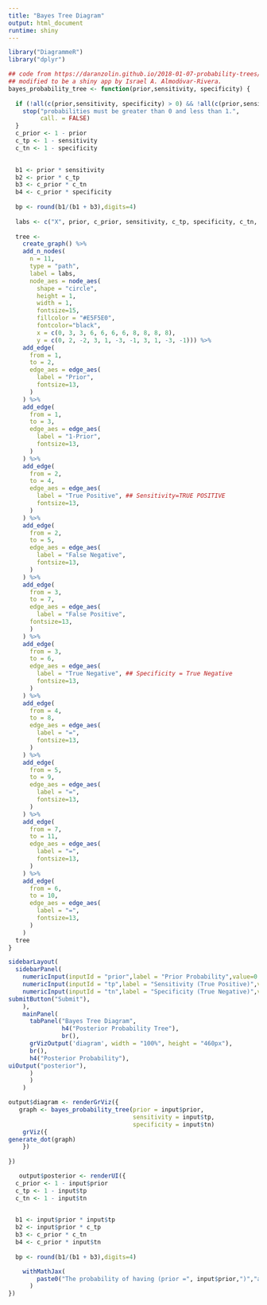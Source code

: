 ---
title: "Bayes Tree Diagram"
output: html_document
runtime: shiny
---

```{r setup, include=FALSE}

library("DiagrammeR") 
library("dplyr")

## code from https://daranzolin.github.io/2018-01-07-probability-trees/
## modified to be a shiny app by Israel A. Almodóvar-Rivera.
bayes_probability_tree <- function(prior,sensitivity, specificity) {
  
  if (!all(c(prior,sensitivity, specificity) > 0) && !all(c(prior,sensitivity, specificity) < 1)) {
    stop("probabilities must be greater than 0 and less than 1.",
         call. = FALSE)
  }
  c_prior <- 1 - prior
  c_tp <- 1 - sensitivity
  c_tn <- 1 - specificity
  

  b1 <- prior * sensitivity
  b2 <- prior * c_tp
  b3 <- c_prior * c_tn
  b4 <- c_prior * specificity
  
  bp <- round(b1/(b1 + b3),digits=4)
  
  labs <- c("X", prior, c_prior, sensitivity, c_tp, specificity, c_tn, b1, b2, b4, b3)
  
  tree <-
    create_graph() %>%
    add_n_nodes(
      n = 11,
      type = "path",
      label = labs,
      node_aes = node_aes(
        shape = "circle",
        height = 1,
        width = 1,
        fontsize=15,
        fillcolor = "#E5F5E0",
        fontcolor="black",
        x = c(0, 3, 3, 6, 6, 6, 6, 8, 8, 8, 8),
        y = c(0, 2, -2, 3, 1, -3, -1, 3, 1, -3, -1))) %>% 
    add_edge(
      from = 1,
      to = 2,
      edge_aes = edge_aes(
        label = "Prior",
        fontsize=13,
      )
    ) %>% 
    add_edge(
      from = 1, 
      to = 3,
      edge_aes = edge_aes(
        label = "1-Prior",
        fontsize=13,
      )
    ) %>% 
    add_edge(
      from = 2,
      to = 4,
      edge_aes = edge_aes(
        label = "True Positive", ## Sensitivity=TRUE POSITIVE
        fontsize=13,
      )
    ) %>% 
    add_edge(
      from = 2,
      to = 5,
      edge_aes = edge_aes(
        label = "False Negative",
        fontsize=13,
      )
    ) %>% 
    add_edge(
      from = 3,
      to = 7,
      edge_aes = edge_aes(
        label = "False Positive",
      fontsize=13,
      )
    ) %>% 
    add_edge(
      from = 3,
      to = 6,
      edge_aes = edge_aes(
        label = "True Negative", ## Specificity = True Negative
        fontsize=13,
      )
    ) %>% 
    add_edge(
      from = 4,
      to = 8,
      edge_aes = edge_aes(
        label = "=",
        fontsize=13,
      )
    ) %>% 
    add_edge(
      from = 5,
      to = 9,
      edge_aes = edge_aes(
        label = "=",
        fontsize=13,
      )
    ) %>% 
    add_edge(
      from = 7,
      to = 11,
      edge_aes = edge_aes(
        label = "=",
        fontsize=13,
      )
    ) %>% 
    add_edge(
      from = 6,
      to = 10,
      edge_aes = edge_aes(
        label = "=",
        fontsize=13,
      )
    ) 
  tree
}

```

```{r probability-module-setup,echo=FALSE}
sidebarLayout(
  sidebarPanel(
    numericInput(inputId = "prior",label = "Prior Probability",value=0.05,min = 0,max = 1,step = 0.01),
    numericInput(inputId = "tp",label = "Sensitivity (True Positive)",value=0.95,min = 0,max = 1,step = 0.01),
    numericInput(inputId = "tn",label = "Specificity (True Negative)",value=0.9,min = 0,max = 1,step = 0.01),
submitButton("Submit"),
    ),
    mainPanel(
      tabPanel("Bayes Tree Diagram",
               h4("Posterior Probability Tree"),
               br(),
      grVizOutput('diagram', width = "100%", height = "460px"),
      br(),
      h4("Posterior Probability"),
uiOutput("posterior"),
      )
      )
    )

output$diagram <- renderGrViz({
   graph <- bayes_probability_tree(prior = input$prior, 
                                   sensitivity = input$tp,
                                   specificity = input$tn)
    grViz({
generate_dot(graph)
    })
    
})

   output$posterior <- renderUI({
  c_prior <- 1 - input$prior
  c_tp <- 1 - input$tp
  c_tn <- 1 - input$tn
  

  b1 <- input$prior * input$tp
  b2 <- input$prior * c_tp
  b3 <- c_prior * c_tn
  b4 <- c_prior * input$tn
  
  bp <- round(b1/(b1 + b3),digits=4)

    withMathJax(
        paste0("The probability of having (prior =", input$prior,")","after testing positive,i.e., $$P(Disease|Testing \\: Positive) = $$, ", bp)
      )
})


```
